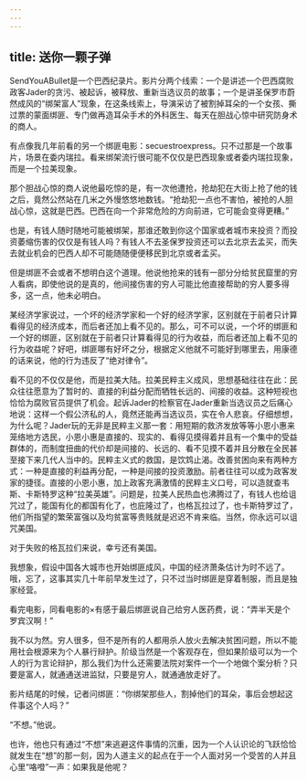 ```yaml
---
---
---
```

title: 送你一颗子弹
---




SendYouABullet是一个巴西纪录片。影片分两个线索：一个是讲述一个巴西腐败政客Jader的贪污、被起诉，被释放、重新当选议员的故事；一个是讲圣保罗市蔚然成风的“绑架富人”现象，在这条线索上，导演采访了被割掉耳朵的一个女孩、撕过票的蒙面绑匪、专门做再造耳朵手术的外科医生、每天在胆战心惊中研究防身术的商人。

有点像我几年前看的另一个绑匪电影：secuestroexpress。只不过那是一个故事片，场景在委内瑞拉。看来绑架流行很可能不仅仅是巴西现象或者委内瑞拉现象，而是一个拉美现象。

那个胆战心惊的商人说他最吃惊的是，有一次他遭抢，抢劫犯在大街上抢了他的钱之后，竟然公然站在几米之外慢悠悠地数钱。“抢劫犯一点也不害怕，被抢的人胆战心惊，这就是巴西。巴西在向一个非常危险的方向前进，它可能会变得更糟。”

也是，有钱人随时随地可能被绑架，那谁还敢到你这个国家或者城市来投资？而投资萎缩伤害的仅仅是有钱人吗？有钱人不去圣保罗投资还可以去北京去孟买，而失去就业机会的巴西人却不可能随随便便移民到北京或者孟买。

但是绑匪不会或者不想明白这个道理。他说他抢来的钱有一部分分给贫民窟里的穷人看病，即使他说的是真的，他间接伤害的穷人可能比他直接帮助的穷人要多得多，这一点，他未必明白。

某经济学家说过，一个坏的经济学家和一个好的经济学家，区别就在于前者只计算看得见的经济成本，而后者还加上看不见的。那么，可不可以说，一个坏的绑匪和一个好的绑匪，区别就在于前者只计算看得见的行为收益，而后者还加上看不见的行为收益呢？好吧，绑匪哪有好坏之分，根据定义他就不可能好到哪里去，用康德的话来说，他的行为违反了“绝对律令”。

看不见的不仅仅是他，而是拉美大陆。拉美民粹主义成风，思想基础往往在此：民众往往愿意为了暂时的、直接的利益分配而牺牲长远的、间接的收益。这种短视也恰恰为腐败官员提供了机会。起诉Jader的检察官在Jader重新当选议员之后痛心地说：这样一个假公济私的人，竟然还能再当选议员，实在令人悲哀。仔细想想，为什么呢？Jader玩的无非是民粹主义那一套：用短期的救济发放等等小恩小惠来笼络地方选民，小恩小惠是直接的、现实的、看得见摸得着并且有一个集中的受益群体的，而制度扭曲的代价却是间接的、长远的、看不见摸不着并且分散在全民甚至接下来几代人当中的。民粹主义式的救国，是饮鸩止渴。改善贫困向来有两种方式：一种是直接的利益再分配，一种是间接的投资激励。前者往往可以成为政客发家的捷径。直接的小恩小惠，加上政客充满激情的民粹主义口号，可以造就查韦斯、卡斯特罗这种“拉美英雄”。问题是，拉美人民热血也沸腾过了，有钱人也给诅咒过了，能国有化的都国有化了，也庇隆过了，也格瓦拉过了，也卡斯特罗过了，他们所指望的繁荣富强以及均贫富等贵贱就是迟迟不肯来临。当然，你永远可以诅咒美国。

对于失败的格瓦拉们来说，幸亏还有美国。

我想象，假设中国各大城市也开始绑匪成风，中国的经济萧条估计为时不远了。哦，忘了，这事其实几十年前早发生过了，只不过当时绑匪是穿着制服，而且是独家经营。

看完电影，同看电影的×有感于最后绑匪说自己给穷人医药费，说：“弄半天是个罗宾汉啊！”

我不以为然。穷人很多，但不是所有的人都用杀人放火去解决贫困问题，所以不能用社会根源来为个人暴行辩护。阶级当然是一个客观存在，但如果阶级可以为一个人的行为言论辩护，那么我们为什么还需要法院对案件一个一个地做个案分析？只要是富人，就通通送进监狱，只要是穷人，就通通放走好了。

影片结尾的时候，记者问绑匪：“你绑架那些人，割掉他们的耳朵，事后会想起这件事这个人吗？”

“不想。”他说。

也许，他也只有通过“不想”来逃避这件事情的沉重，因为一个人认识论的飞跃恰恰就发生在“想”的那一刻，因为人道主义的起点在于一个人面对另一个受苦的人并且心里“咯噔”一声：如果我是他呢？